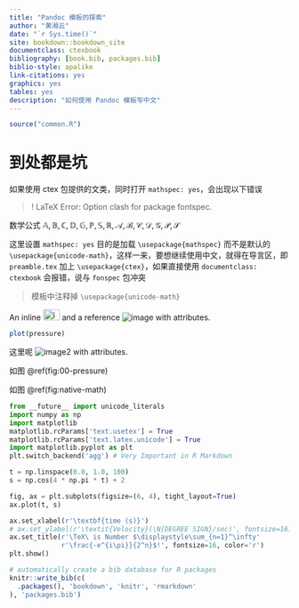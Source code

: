 ```yaml
--- 
title: "Pandoc 模板的探索"
author: "黄湘云"
date: "`r Sys.time()`"
site: bookdown::bookdown_site
documentclass: ctexbook
bibliography: [book.bib, packages.bib]
biblio-style: apalike
link-citations: yes
graphics: yes
tables: yes
description: "如何使用 Pandoc 模板写中文"
---
```


```r
source("common.R")
```

# 到处都是坑

如果使用 ctex 包提供的文类，同时打开 `mathspec: yes`，会出现以下错误

> ! LaTeX Error: Option clash for package fontspec.

数学公式 $\mathbb{A,B,C,D,G,P,S,R},\mathcal{A,B,C,D,G,P,S}$

这里设置 `mathspec: yes` 目的是加载 `\usepackage{mathspec}` 而不是默认的 `\usepackage{unicode-math}`，这样一来，要想继续使用中文，就得在导言区，即 `preamble.tex` 加上 `\usepackage{ctex}`，如果直接使用 `documentclass: ctexbook` 会报错，说与 `fonspec` 包冲突

> 模板中注释掉 `\usepackage{unicode-math}`



An inline ![image](images/inkscape.png){#id .class width=30 height=20px}
and a reference ![image][ref] with attributes.

[ref]: images/inkscape.png "ink" {#id .class key=val key2="val 2"}

```r
plot(pressure)
```

这里呢 ![image2][ref] with attributes.

如图 \@ref(fig:00-pressure)


如图 \@ref(fig:native-math)

```python
from __future__ import unicode_literals
import numpy as np
import matplotlib
matplotlib.rcParams['text.usetex'] = True
matplotlib.rcParams['text.latex.unicode'] = True
import matplotlib.pyplot as plt
plt.switch_backend('agg') # Very Important in R Markdown

t = np.linspace(0.0, 1.0, 100)
s = np.cos(4 * np.pi * t) + 2

fig, ax = plt.subplots(figsize=(6, 4), tight_layout=True)
ax.plot(t, s)

ax.set_xlabel(r'\textbf{time (s)}')
# ax.set_ylabel(r'\textit{Velocity}(\N{DEGREE SIGN}/sec)', fontsize=16)
ax.set_title(r'\TeX\ is Number $\displaystyle\sum_{n=1}^\infty'
             r'\frac{-e^{i\pi}}{2^n}$!', fontsize=16, color='r')
plt.show()
```




```r
# automatically create a bib database for R packages
knitr::write_bib(c(
  .packages(), 'bookdown', 'knitr', 'rmarkdown'
), 'packages.bib')
```
